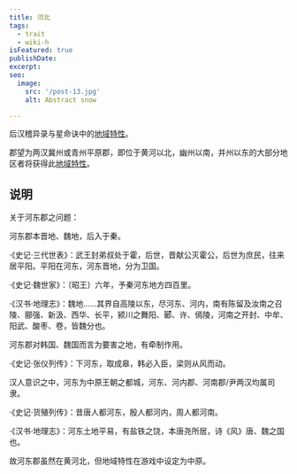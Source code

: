 ```yaml
---
title: 河北
tags:
  - trait
  - wiki-h
isFeatured: true
publishDate: 
excerpt: 
seo:
  image:
    src: '/post-13.jpg'
    alt: Abstract snow

---
```


后汉稽异录与星命诀中的<a href='../trait_00_regional'>地域特性</a>。

郡望为两汉冀州或青州平原郡，即位于黄河以北，幽州以南，并州以东的大部分地区者将获得此<a href='../trait_00_regional'>地域特性</a>。

## 说明

关于河东郡之问题：

河东郡本晋地、魏地，后入于秦。

·《史记·三代世表》：武王封弟叔处于霍，后世，晋献公灭霍公，后世为庶民，往来居平阳。平阳在河东，河东晋地，分为卫国。

·《史记·魏世家》：〔昭王〕六年，予秦河东地方四百里。

·《汉书·地理志》：魏地……其界自高陵以东，尽河东、河内，南有陈留及汝南之召陵、郦强、新汲、西华、长平，颍川之舞阳、郾、许、傿陵，河南之开封、中牟、阳武、酸枣、卷，皆魏分也。

河东郡对韩国、魏国而言为要害之地，有牵制作用。

·《史记·张仪列传》：下河东，取成皋，韩必入臣，梁则从风而动。

汉人意识之中，河东为中原王朝之都城，河东、河内郡、河南郡/尹两汉均属司隶。

·《史记·货殖列传》：昔唐人都河东，殷人都河内，周人都河南。

·《汉书·地理志》：河东土地平易，有盐铁之饶，本唐尧所居，诗《风》唐、魏之国也。

故河东郡虽然在黄河北，但地域特性在游戏中设定为中原。
